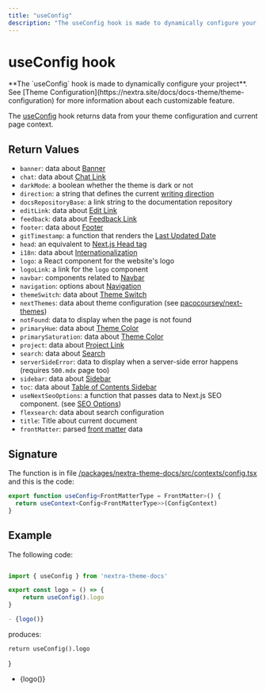 ```yaml
---
title: "useConfig"
description: "The useConfig hook is made to dynamically configure your project. See Theme Configuration for more information about each customizable feature."
---
```


# useConfig hook

<Callout type="warning">
  **The `useConfig` hook is made to dynamically configure your project**. See
  [Theme Configuration](https://nextra.site/docs/docs-theme/theme-configuration) for more
  information about each customizable feature.
</Callout>

The [useConfig](https://nextra.site/docs/docs-theme/api/use-config) hook returns data from your theme configuration and current page context.

## Return Values

- `banner`: data about [Banner](https://nextra.site/docs/docs-theme/theme-configuration#banner)
- `chat`: data about [Chat Link](https://nextra.site/docs/docs-theme/theme-configuration#chat-link)
- `darkMode`: a boolean whether the theme is dark or not
- `direction`: a string that defines the current
  [writing direction](https://nextra.site/docs/docs-theme/theme-configuration#writing-direction)
- `docsRepositoryBase`: a link string to the documentation repository
- `editLink`: data about
  [Edit Link](https://nextra.site/docs/docs-theme/theme-configuration#edit-link)
- `feedback`: data about
  [Feedback Link](https://nextra.site/docs/docs-theme/theme-configuration#feedback-link)
- `footer`: data about [Footer](https://nextra.site/docs/docs-theme/theme-configuration#footer)
- `gitTimestamp`: a function that renders the
  [Last Updated Date](https://nextra.site/docs/docs-theme/theme-configuration#last-updated-date)
- `head`: an equivalent to
  [Next.js Head tag](https://nextjs.org/docs/pages/api-reference/components/head)
- `i18n`: data about [Internationalization](https://nextra.site/docs/guide/i18n)
- `logo`: a React component for the website's logo
- `logoLink`: a link for the `logo` component
- `navbar`: components related to
  [Navbar](https://nextra.site/docs/docs-theme/theme-configuration#customize-the-navbar)
- `navigation`: options about
  [Navigation](https://nextra.site/docs/docs-theme/theme-configuration#navigation)
- `themeSwitch`: data about
  [Theme Switch](https://nextra.site/docs/docs-theme/theme-configuration#theme-switch)
- `nextThemes`: data about theme configuration (see
  [pacocoursey/next-themes](https://github.com/pacocoursey/next-themes))
- `notFound`: data to display when the page is not found
- `primaryHue`: data about
  [Theme Color](https://nextra.site/docs/docs-theme/theme-configuration#theme-color)
- `primarySaturation`: data about
  [Theme Color](https://nextra.site/docs/docs-theme/theme-configuration#theme-color)
- `project`: data about
  [Project Link](https://nextra.site/docs/docs-theme/theme-configuration#project-link)
- `search`: data about [Search](https://nextra.site/docs/docs-theme/theme-configuration#search)
- `serverSideError`: data to display when a server-side error happens (requires
  `500.mdx` page too)
- `sidebar`: data about [Sidebar](https://nextra.site/docs/docs-theme/theme-configuration#sidebar)
- `toc`: data about
  [Table of Contents Sidebar](https://nextra.site/docs/docs-theme/theme-configuration#toc-sidebar)
- `useNextSeoOptions`: a function that passes data to Next.js SEO component.
  (see [SEO Options](https://nextra.site/docs/docs-theme/theme-configuration#seo-options))
- `flexsearch`: data about search configuration
- `title`: Title about current document
- `frontMatter`: parsed [front matter](https://jekyllrb.com/docs/front-matter)
  data

## Signature

The function is in file [/packages/nextra-theme-docs/src/contexts/config.tsx](https://github.com/shuding/nextra/blob/main/packages/nextra-theme-docs/src/contexts/config.tsx#L24-L27)
and this is the code:

```ts
export function useConfig<FrontMatterType = FrontMatter>() {
  return useContext<Config<FrontMatterType>>(ConfigContext)
}
```

## Example

The following code:

```jsx

import { useConfig } from 'nextra-theme-docs'

export const logo = () => {
    return useConfig().logo
}

- {logo()}
```

produces:

<Callout icon="">


    return useConfig().logo
}

- {logo()}
</Callout>